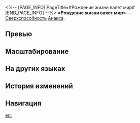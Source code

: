 <%-- [PAGE_INFO]
PageTitle=#Рождение жизни ваяет мир#
[END_PAGE_INFO] --%>
{{Навык Инфобокс
|Название         = Рождение жизни ваяет мир
|Изображение      = Навык Рождение жизни ваяет мир.png
|Персонаж         = Анакса
|Тип              = Сверхспособность
|Тэг              = Групповая атака
|УронСтойк        = 20
|ЭнергияГен       = 5
|Энергия          = 140
|Длительность     = 
|Описание         = Накладывает на всех противников статус Сублимация и наносит им ветряной урон, равный {{Цвет|Выделенный|80%—176%}} от силы атаки Анаксы.<br />Противник со статусом Сублимация также получает дополнительные физическую, огненную, ледяную, электрическую, ветряную, квантовую и мнимую уязвимости до начала своего хода. Если цели не имеют сопротивления контролю, то они становятся неспособны действовать, пока имеют статус Сублимация.
|Свойство1        = 
|Масштабирование1 = 
}}
'''«Рождение жизни ваяет мир»''' — [[Сверхспособность]] [[Анакса]].

==Превью==
{{Превью
|Файл = Рождение жизни ваяет мир Превью
}}

==Масштабирование==
{{Масштабирование навыка
|80%;88%;96%;104%;112%;120%;130%;140%;150%;160%;168%;176%;184%;192%;200%
}}

==На других языках==
{{На других языках
|en   = Sprouting Life Sculpts Earth
|zhs  = 生息破土，世界塑造
|zht  = 生息破土，世界塑造
|ja   = {{Rubi|化育|かいく}}、{{Rubi|世界|せかい}}の{{Rubi|創造|そうぞう}}
|ko   = 대지를 뚫고 나온 생명, 창조된 세계
|es   = Tierra de verdor esculpida
|fr   = Genèse de l'émergence de la vie
|ru   = Рождение жизни ваяет мир
|th   = Sprouting Life Sculpts Earth
|vi   = Mầm Sống Sinh Sôi, Đắp Tạo Thế Giới
|de   = Leben, das sprießend die Welt formt
|id   = Sprouting Life Sculpts Earth
|pt   = O Surgimento da Vida Esculpe a Terra
}}

==История изменений==
{{История изменений|3.5}}

==Навигация==
{{Навык Навбокс|Анакса}}

[[en:]]
